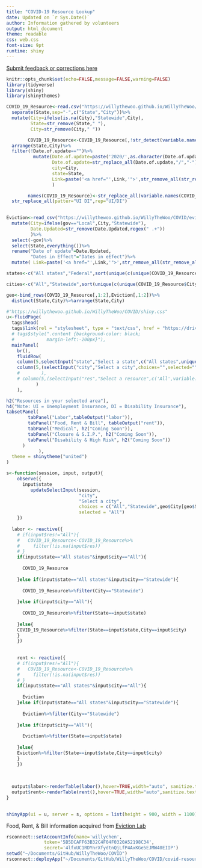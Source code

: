 ```yaml
---
title: "COVID-19 Resource Lookup"
date: Updated on `r Sys.Date()`
author: Information gathered by volunteers
output: html_document
theme: readable
css: web.css
font-size: 9pt
runtime: shiny
---
```


<a href="https://forms.gle/Mai38UY6GsQePxh57"> Submit feedback or corrections here </a>

```r
knitr::opts_chunk$set(echo=FALSE,message=FALSE,warning=FALSE)
library(tidyverse)
library(shiny)
library(shinythemes)

COVID_19_Resource<-read.csv("https://willythewoo.github.io/WillyTheWoo/COVID/COVID-19-Resource.csv")%>%
  separate(State,sep="-",c("State","City"))%>%
  mutate(City=ifelse(is.na(City),"Statewide",City),
         State=str_remove(State," "),
         City=str_remove(City," "))

        COVID_19_Resource<-COVID_19_Resource[,!str_detect(variable.names(COVID_19_Resource),regex("X"))]%>%
  arrange(State,City)%>%
  filter(!Date.of.update=="")%>%
          mutate(Date.of.update=paste('2020/',as.character(Date.of.update),sep=""),
                 Date.of.update=str_replace_all(Date.of.update,"/","-"),
                 city=City,
                 state=State,
                 Link=paste('<a href="',Link,'">',str_remove_all(str_remove_all(Link,regex("ht.+//(www\\.)?")),regex("/.+")),"</a>",sep="")
                 )

        names(COVID_19_Resource)<-str_replace_all(variable.names(COVID_19_Resource),pattern="\\.",rep=" ")%>%
  str_replace_all(patter="UI DI",rep="UI/DI")

              
Eviction<-read_csv("https://willythewoo.github.io/WillyTheWoo/COVID/eviction_resources.csv")%>%
  mutate(City=ifelse(gov=="Local",City,"Statewide"),
         Date.Updated=str_remove(Date.Updated,regex(" .+"))
         )%>%
  select(-gov)%>%
  select(State,everything())%>%
  rename("Date of update"=Date.Updated,
         "Dates in Effect"="Dates in eEfect")%>%
  mutate( Link=paste('<a href="',Link,'">',str_remove_all(str_remove_all(Link,regex("ht.+//(www\\.)?")),regex("/.+")),"</a>",sep=""))

states<-c("All states","Federal",sort(unique(c(unique(COVID_19_Resource$State),unique(Eviction$State)))))

cities<-c("All","Statewide",sort(unique(c(unique(COVID_19_Resource$City),unique(Eviction$City)))))

geo<-bind_rows(COVID_19_Resource[,1:2],Eviction[,1:2])%>%
  distinct(State,City)%>%arrange(State,City)
```

```r
#"https://willythewoo.github.io/WillyTheWoo/COVID/shiny.css"
u<-fluidPage(
  tags$head(
  tags$link(rel = "stylesheet", type = "text/css", href = "https://drive.google.com/file/d/1UFyngXSHXemDl4_zsWg2BL_KmwPKvtfx/view?usp=sharing")),
  # tags$style(".content {background-color: black;
  #            margin-left:-200px}"),
  mainPanel(
    br(),
    fluidRow(
    column(5,selectInput("state","Select a state",c("All states",unique(geo$State)),selected="All states")),
    column(5,(selectInput("city","Select a city",choices="",selected=""))
    #        ),
    # column(5,(selectInput("res","Select a resource",c('All',variable.names(COVID_19_Resource)[!str_detect(variable.names(COVID_19_Resource),regex("Date|Link|notes"))][-c(1,2)])))
           )
    ),

h2("Resources in your selected area"),
h4("Note: UI = Unemployment Insurance, DI = Disability Insurance"),
tabsetPanel(
        tabPanel("Labor",tableOutput("labor")),
        tabPanel("Food, Rent & Bill", tableOutput("rent")),
        tabPanel("Medical", h2("Coming Soon")),
        tabPanel("Closure & S.I.P.", h2("Coming Soon")),
        tabPanel("Disability & High Risk", h2("Coming Soon"))
      )
            ),
  theme = shinytheme("united")
)

```








```r
s<-function(session, input, output){
    observe({
      input$state
         updateSelectInput(session,
                           "city",
                           "Select a city",
                           choices = c("All","Statewide",geo$City[geo$State==input$state]),
                           selected = "All")
    })
  
  labor <- reactive({
    # if(input$res!="All"){
    #   COVID_19_Resource<-COVID_19_Resource%>%
    #     filter(!is.na(input$res))
    # }
    if(input$state=="All states"&input$city=="All"){
    
      COVID_19_Resource
    
    }else if(input$state=="All states"&input$city=="Statewide"){
    
      COVID_19_Resource%>%filter(City=="Statewide")
    
    }else if(input$city=="All"){
    
      COVID_19_Resource%>%filter(State==input$state)
    
    }else{
    COVID_19_Resource%>%filter(State==input$state,City==input$city)
    }
    })
  
  
    rent <- reactive({
    # if(input$res!="All"){
    #   COVID_19_Resource<-COVID_19_Resource%>%
    #     filter(!is.na(input$res))
    # }
    if(input$state=="All states"&input$city=="All"){
    
      Eviction
    }else if(input$state=="All states"&input$city=="Statewide"){
    
      Eviction%>%filter(City=="Statewide")
      
    }else if(input$city=="All"){
    
      Eviction%>%filter(State==input$state)
    
    }else{
    Eviction%>%filter(State==input$state,City==input$city)
    }
    })
  
  
  
  output$labor<-renderTable(labor(),hover=TRUE,width="auto", sanitize.text.function = function(x) x)
  output$rent<-renderTable(rent(),hover=TRUE,width="auto",sanitize.text.function = function(x) x)
}

  
shinyApp(ui = u, server = s, options = list(height = 900, width = 1100))

```

Food, Rent, & Bill information acquired from [Eviction Lab](https://evictionlab.org/covid-eviction-policies/?fbclid=IwAR1k7R9pixJuUMAH267esXb-6eWXBtgjbszETow1ZsRbQ2t5u9CANXtb4e4)


```r
rsconnect::setAccountInfo(name='willychen',
			  token='5B5DCAFF63B32C4F04F0320A52198C34',
			  secret='4lfxUC1RDYnrXfydtnQjLfP4AxKGe5EJMW40EIIP')
setwd("~/Documents/GitHub/WillyTheWoo/COVID")
rsconnect::deployApp("~/Documents/GitHub/WillyTheWoo/COVID/covid-resources.Rmd")
```
